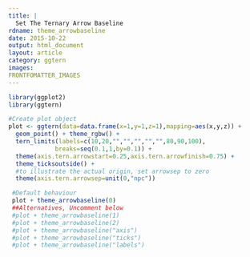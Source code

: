 ```yaml
---
title: |
  Set The Ternary Arrow Baseline
rdname: theme_arrowbaseline
date: 2015-10-22
output: html_document
layout: article
category: ggtern
images:
FRONTFOMATTER_IMAGES
---
```


```r
library(ggplot2)
library(ggtern)
```

```r
#Create plot object
plot <- ggtern(data=data.frame(x=1,y=1,z=1),mapping=aes(x,y,z)) +
  geom_point() + theme_rgbw() +
  tern_limits(labels=c(10,20,"","","","","",80,90,100),
             breaks=seq(0.1,1,by=0.1)) +
  theme(axis.tern.arrowstart=0.25,axis.tern.arrowfinish=0.75) +
  theme_ticksoutside() +
  #to illustrate the actual origin, set arrowsep to zero
  theme(axis.tern.arrowsep=unit(0,"npc"))

 #Default behaviour
 plot + theme_arrowbaseline(0)
 ##Alternatives, Uncomment below
 #plot + theme_arrowbaseline(1)
 #plot + theme_arrowbaseline(2)
 #plot + theme_arrowbaseline("axis")
 #plot + theme_arrowbaseline("ticks")
 #plot + theme_arrowbaseline("labels")



```